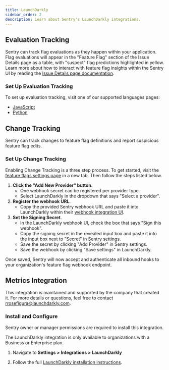 ```yaml
---
title: LaunchDarkly
sidebar_order: 2
description: Learn about Sentry's LaunchDarkly integrations.
---
```


## Evaluation Tracking

Sentry can track flag evaluations as they happen within your application.  Flag evaluations will appear in the "Feature Flag" section of the Issue Details page as a table, with "suspect" flag predictions highlighted in yellow. Learn more about how to interact with feature flag insights within the Sentry UI by reading the [Issue Details page documentation](/product/issues/issue-details/#feature-flags).

### Set Up Evaluation Tracking

To set up evaluation tracking, visit one of our supported languages pages:
* [JavaScript](/platforms/javascript/configuration/integrations/launchdarkly/)
* [Python](/platforms/python/integrations/feature-flags/launchdarkly/)

## Change Tracking

Sentry can track changes to feature flag definitions and report suspicious feature flag edits.

### Set Up Change Tracking

Enabling Change Tracking is a three step process. To get started, visit the [feature flags settings page](https://sentry.io/orgredirect/organizations/:orgslug/settings/feature-flags/change-tracking/) in a new tab. Then follow the steps listed below.

1. **Click the "Add New Provider" button.**
    - One webhook secret can be registered per provider type.
    - Select LaunchDarkly in the dropdown that says "Select a provider".
2. **Register the webhook URL**.
    - Copy the provided Sentry webhook URL and paste it into LaunchDarkly within their [webhook integration UI](https://app.launchdarkly.com/settings/integrations/webhooks/new).
3. **Set the Signing Secret**.
    - In the LaunchDarkly webhook UI, check the box that says "Sign this webhook".
    - Copy the signing secret in the revealed input box and paste it into the input box next to "Secret" in Sentry settings.
    - Save the secret by clicking "Add Provider" in Sentry settings.
    - Save the webhook by clicking "Save settings" in LaunchDarkly.

Once saved, Sentry will now accept and authenticate all inbound hooks to your organization's feature flag webhook endpoint.

## Metrics Integration

This integration is maintained and supported by the company that created it. For more details or questions, feel free to contact rrosefigura@launchdarkly.com.

### Install and Configure

<Alert>

Sentry owner or manager permissions are required to install this integration.

</Alert>

<Alert>

The LaunchDarkly integration is only available to organizations with a Business or Enterprise plan.

</Alert>

1. Navigate to **Settings > Integrations > LaunchDarkly**

2. Follow the full [LaunchDarkly installation instructions](https://docs.launchdarkly.com/integrations/sentry).
